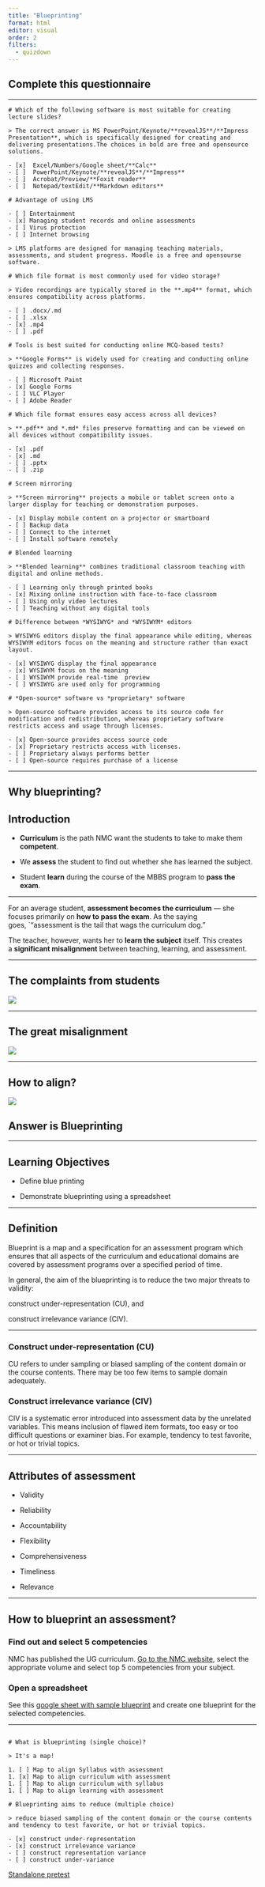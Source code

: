 ```yaml
---
title: "Blueprinting"
format: html
editor: visual
order: 2
filters:
  - quizdown
---
```


## Complete this questionnaire

------------------------------------------------------------------------

``` quizdown
# Which of the following software is most suitable for creating lecture slides?

> The correct answer is MS PowerPoint/Keynote/**revealJS**/**Impress Presentation**, which is specifically designed for creating and delivering presentations.The choices in bold are free and opensource solutions.

- [x]  Excel/Numbers/Google sheet/**Calc**
- [ ]  PowerPoint/Keynote/**revealJS**/**Impress**
- [ ]  Acrobat/Preview/**Foxit reader**
- [ ]  Notepad/textEdit/**Markdown editors**

# Advantage of using LMS

- [ ] Entertainment  
- [x] Managing student records and online assessments  
- [ ] Virus protection  
- [ ] Internet browsing

> LMS platforms are designed for managing teaching materials, assessments, and student progress. Moodle is a free and opensourse software.

# Which file format is most commonly used for video storage?

> Video recordings are typically stored in the **.mp4** format, which ensures compatibility across platforms.

- [ ] .docx/.md 
- [ ] .xlsx  
- [x] .mp4  
- [ ] .pdf

# Tools is best suited for conducting online MCQ-based tests?

> **Google Forms** is widely used for creating and conducting online quizzes and collecting responses.

- [ ] Microsoft Paint  
- [x] Google Forms  
- [ ] VLC Player  
- [ ] Adobe Reader

# Which file format ensures easy access across all devices?

> **.pdf** and *.md* files preserve formatting and can be viewed on all devices without compatibility issues.

- [x] .pdf  
- [x] .md 
- [ ] .pptx 
- [ ] .zip

# Screen mirroring

> **Screen mirroring** projects a mobile or tablet screen onto a larger display for teaching or demonstration purposes.

- [x] Display mobile content on a projector or smartboard  
- [ ] Backup data  
- [ ] Connect to the internet  
- [ ] Install software remotely

# Blended learning

> **Blended learning** combines traditional classroom teaching with digital and online methods.

- [ ] Learning only through printed books  
- [x] Mixing online instruction with face-to-face classroom 
- [ ] Using only video lectures  
- [ ] Teaching without any digital tools

# Difference between *WYSIWYG* and *WYSIWYM* editors

> WYSIWYG editors display the final appearance while editing, whereas WYSIWYM editors focus on the meaning and structure rather than exact layout.

- [x] WYSIWYG display the final appearance
- [x] WYSIWYM focus on the meaning 
- [ ] WYSIWYM provide real-time  preview
- [ ] WYSIWYG are used only for programming

# *Open-source* software vs *proprietary* software

> Open-source software provides access to its source code for modification and redistribution, whereas proprietary software restricts access and usage through licenses.

- [x] Open-source provides access source code
- [x] Proprietary restricts access with licenses.
- [ ] Proprietary always performs better
- [ ] Open-source requires purchase of a license
```

------------------------------------------------------------------------

## Why blueprinting?

::: {.callout-note collapse="true"}
## Introduction

-   **Curriculum** is the path NMC want the students to take to make them **competent**.

-   We **assess** the student to find out whether she has learned the subject.

-   Student **learn** during the course of the MBBS program to **pass the exam**.
:::

------------------------------------------------------------------------

For an average student, **assessment becomes the curriculum** — she focuses primarily on **how to pass the exam**. As the saying goes, \`“assessment is the tail that wags the curriculum dog.”

The teacher, however, wants her to **learn the subject** itself. This creates a **significant misalignment** between teaching, learning, and assessment.

------------------------------------------------------------------------

## The complaints from students

![](https://cdn.ncbi.nlm.nih.gov/pmc/blobs/0c14/4552073/79aeac9508f1/IJABMR-5-76-g001.jpg)

------------------------------------------------------------------------

## The great misalignment

![](images/clipboard-102624561.png)

------------------------------------------------------------------------

## How to align?

![](images/clipboard-2078557280.png)

::: callout-tip
## Answer is Blueprinting
:::

------------------------------------------------------------------------

::: callout-important
## Learning Objectives

-   Define blue printing

-   Demonstrate blueprinting using a spreadsheet
:::

------------------------------------------------------------------------

## Definition

Blueprint is a map and a specification for an assessment program which ensures that all aspects of the curriculum and educational domains are covered by assessment programs over a specified period of time.

In general, the aim of the blueprinting is to reduce the two major threats to validity:

construct under-representation (CU), and

construct irrelevance variance (CIV).

------------------------------------------------------------------------

### Construct under-representation (CU)

CU refers to under sampling or biased sampling of the content domain or the course contents. There may be too few items to sample domain adequately.

### Construct irrelevance variance (CIV)

CIV is a systematic error introduced into assessment data by the unrelated variables. This means inclusion of flawed item formats, too easy or too difficult questions or examiner bias. For example, tendency to test favorite, or hot or trivial topics.

------------------------------------------------------------------------

## Attributes of assessment

-   Validity

-   Reliability

-   Accountability

-   Flexibility

-   Comprehensiveness

-   Timeliness

-   Relevance

------------------------------------------------------------------------

## How to blueprint an assessment?

### Find out and select 5 competencies

NMC has published the UG curriculum. [Go to the NMC website](https://www.nmc.org.in/information-desk/for-colleges/ug-curriculum/), select the appropriate volume and select top 5 competencies from your subject.

### Open a spreadsheet

See this [google sheet with sample blueprint](https://docs.google.com/spreadsheets/d/1dXwZATnu_TilYJ2INPd8A910OucE27zgOPNzBo07ddI/edit?usp=sharing) and create one blueprint for the selected competencies.

------------------------------------------------------------------------

``` quizdown

# What is blueprinting (single choice)? 

> It's a map!         

1. [ ] Map to align Syllabus with assessment 
1. [x] Map to align curriculum with assessment 
1. [ ] Map to align curriculum with syllabus 
1. [ ] Map to align learning with assessment 

# Blueprinting aims to reduce (multiple choice)

> reduce biased sampling of the content domain or the course contents and tendency to test favorite, or hot or trivial topics.

- [x] construct under-representation
- [x] construct irrelevance variance
- [ ] construct representation variance
- [ ] construct under-variance
```

[Standalone pretest](../Education Technology/webquiz.html)

